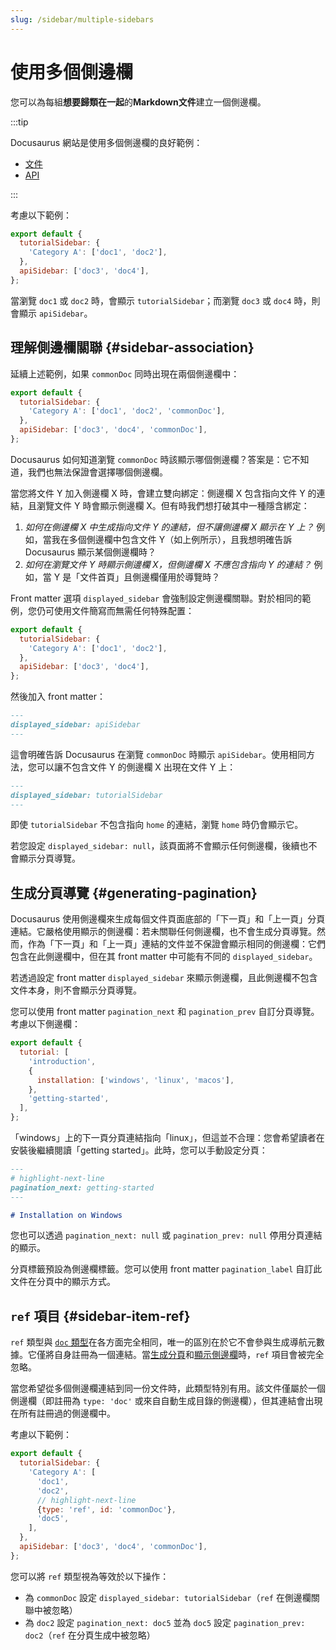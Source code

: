 ```yaml
---
slug: /sidebar/multiple-sidebars
---
```


# 使用多個側邊欄

您可以為每組**想要歸類在一起**的**Markdown文件**建立一個側邊欄。

:::tip

Docusaurus 網站是使用多個側邊欄的良好範例：

- [文件](../../../introduction.mdx)
- [API](../../../cli.mdx)

:::

考慮以下範例：

```js title="sidebars.js"
export default {
  tutorialSidebar: {
    'Category A': ['doc1', 'doc2'],
  },
  apiSidebar: ['doc3', 'doc4'],
};
```

當瀏覽 `doc1` 或 `doc2` 時，會顯示 `tutorialSidebar`；而瀏覽 `doc3` 或 `doc4` 時，則會顯示 `apiSidebar`。

## 理解側邊欄關聯 {#sidebar-association}

延續上述範例，如果 `commonDoc` 同時出現在兩個側邊欄中：

```js title="sidebars.js"
export default {
  tutorialSidebar: {
    'Category A': ['doc1', 'doc2', 'commonDoc'],
  },
  apiSidebar: ['doc3', 'doc4', 'commonDoc'],
};
```

Docusaurus 如何知道瀏覽 `commonDoc` 時該顯示哪個側邊欄？答案是：它不知道，我們也無法保證會選擇哪個側邊欄。

當您將文件 Y 加入側邊欄 X 時，會建立雙向綁定：側邊欄 X 包含指向文件 Y 的連結，且瀏覽文件 Y 時會顯示側邊欄 X。但有時我們想打破其中一種隱含綁定：

1. _如何在側邊欄 X 中生成指向文件 Y 的連結，但不讓側邊欄 X 顯示在 Y 上？_ 例如，當我在多個側邊欄中包含文件 Y（如上例所示），且我想明確告訴 Docusaurus 顯示某個側邊欄時？
2. _如何在瀏覽文件 Y 時顯示側邊欄 X，但側邊欄 X 不應包含指向 Y 的連結？_ 例如，當 Y 是「文件首頁」且側邊欄僅用於導覽時？

Front matter 選項 `displayed_sidebar` 會強制設定側邊欄關聯。對於相同的範例，您仍可使用文件簡寫而無需任何特殊配置：

```js title="sidebars.js"
export default {
  tutorialSidebar: {
    'Category A': ['doc1', 'doc2'],
  },
  apiSidebar: ['doc3', 'doc4'],
};
```

然後加入 front matter：

```md title="commonDoc.md"
---
displayed_sidebar: apiSidebar
---
```

這會明確告訴 Docusaurus 在瀏覽 `commonDoc` 時顯示 `apiSidebar`。使用相同方法，您可以讓不包含文件 Y 的側邊欄 X 出現在文件 Y 上：

```md title="home.md"
---
displayed_sidebar: tutorialSidebar
---
```

即使 `tutorialSidebar` 不包含指向 `home` 的連結，瀏覽 `home` 時仍會顯示它。

若您設定 `displayed_sidebar: null`，該頁面將不會顯示任何側邊欄，後續也不會顯示分頁導覽。

## 生成分頁導覽 {#generating-pagination}

Docusaurus 使用側邊欄來生成每個文件頁面底部的「下一頁」和「上一頁」分頁連結。它嚴格使用顯示的側邊欄：若未關聯任何側邊欄，也不會生成分頁導覽。然而，作為「下一頁」和「上一頁」連結的文件並不保證會顯示相同的側邊欄：它們包含在此側邊欄中，但在其 front matter 中可能有不同的 `displayed_sidebar`。

若透過設定 front matter `displayed_sidebar` 來顯示側邊欄，且此側邊欄不包含文件本身，則不會顯示分頁導覽。

您可以使用 front matter `pagination_next` 和 `pagination_prev` 自訂分頁導覽。考慮以下側邊欄：

```js title="sidebars.js"
export default {
  tutorial: [
    'introduction',
    {
      installation: ['windows', 'linux', 'macos'],
    },
    'getting-started',
  ],
};
```

「windows」上的下一頁分頁連結指向「linux」，但這並不合理：您會希望讀者在安裝後繼續閱讀「getting started」。此時，您可以手動設定分頁：

```md title="windows.md"
---
# highlight-next-line
pagination_next: getting-started
---

# Installation on Windows
```

您也可以透過 `pagination_next: null` 或 `pagination_prev: null` 停用分頁連結的顯示。

分頁標籤預設為側邊欄標籤。您可以使用 front matter `pagination_label` 自訂此文件在分頁中的顯示方式。

## `ref` 項目 {#sidebar-item-ref}

`ref` 類型與 [`doc` 類型](./items.mdx#sidebar-item-doc)在各方面完全相同，唯一的區別在於它不會參與生成導航元數據。它僅將自身註冊為一個連結。當[生成分頁](#generating-pagination)和[顯示側邊欄](#sidebar-association)時，`ref` 項目會被完全忽略。

當您希望從多個側邊欄連結到同一份文件時，此類型特別有用。該文件僅屬於一個側邊欄（即註冊為 `type: 'doc'` 或來自自動生成目錄的側邊欄），但其連結會出現在所有註冊過的側邊欄中。

考慮以下範例：

```js title="sidebars.js"
export default {
  tutorialSidebar: {
    'Category A': [
      'doc1',
      'doc2',
      // highlight-next-line
      {type: 'ref', id: 'commonDoc'},
      'doc5',
    ],
  },
  apiSidebar: ['doc3', 'doc4', 'commonDoc'],
};
```

您可以將 `ref` 類型視為等效於以下操作：

- 為 `commonDoc` 設定 `displayed_sidebar: tutorialSidebar`（`ref` 在側邊欄關聯中被忽略）
- 為 `doc2` 設定 `pagination_next: doc5` 並為 `doc5` 設定 `pagination_prev: doc2`（`ref` 在分頁生成中被忽略）